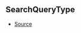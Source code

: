 ## SearchQueryType



- [Source](https://github.com/Androz2091/discord-player/blob/a2c576b/packages/discord-player/src/types/types.ts#L179)